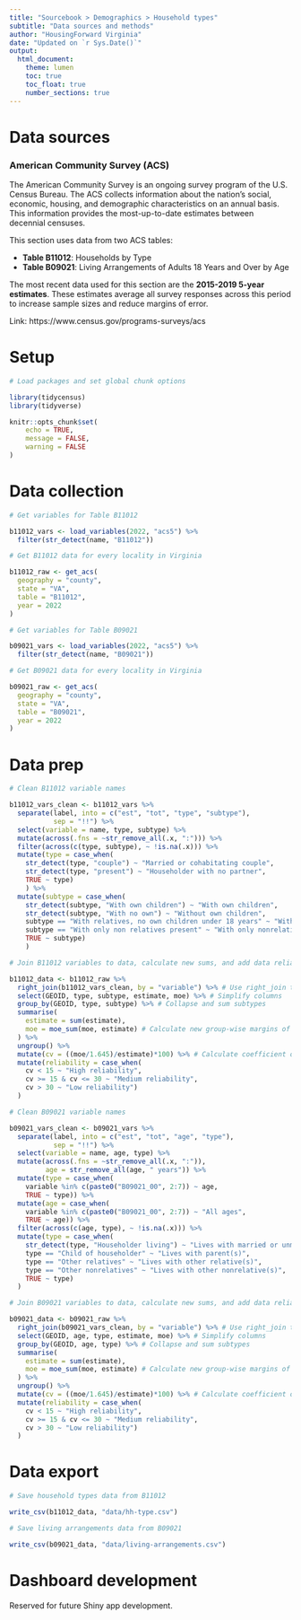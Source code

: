 ```yaml
---
title: "Sourcebook > Demographics > Household types"
subtitle: "Data sources and methods"
author: "HousingForward Virginia"
date: "Updated on `r Sys.Date()`"
output:
  html_document:
    theme: lumen
    toc: true
    toc_float: true
    number_sections: true
---
```


# Data sources

### American Community Survey (ACS) {-}

The American Community Survey is an ongoing survey program of the U.S. Census Bureau. The ACS collects information about the nation’s social, economic, housing, and demographic characteristics on an annual basis. This information provides the most-up-to-date estimates between decennial censuses.

This section uses data from two ACS tables:

* **Table B11012**: Households by Type
* **Table B09021**: Living Arrangements of Adults 18 Years and Over by Age

The most recent data used for this section are the **2015-2019 5-year estimates**. These estimates average all survey responses across this period to increase sample sizes and reduce margins of error.

Link: https://www.census.gov/programs-surveys/acs

# Setup

```r

# Load packages and set global chunk options

library(tidycensus)
library(tidyverse)

knitr::opts_chunk$set(
	echo = TRUE,
	message = FALSE,
	warning = FALSE
)
```

# Data collection

```r

# Get variables for Table B11012

b11012_vars <- load_variables(2022, "acs5") %>% 
  filter(str_detect(name, "B11012"))

# Get B11012 data for every locality in Virginia

b11012_raw <- get_acs(
  geography = "county",
  state = "VA",
  table = "B11012",
  year = 2022
)

# Get variables for Table B09021

b09021_vars <- load_variables(2022, "acs5") %>% 
  filter(str_detect(name, "B09021"))

# Get B09021 data for every locality in Virginia

b09021_raw <- get_acs(
  geography = "county",
  state = "VA",
  table = "B09021",
  year = 2022
)

```

# Data prep

```r

# Clean B11012 variable names

b11012_vars_clean <- b11012_vars %>% 
  separate(label, into = c("est", "tot", "type", "subtype"),
           sep = "!!") %>% 
  select(variable = name, type, subtype) %>% 
  mutate(across(.fns = ~str_remove_all(.x, ":"))) %>%
  filter(across(c(type, subtype), ~ !is.na(.x))) %>% 
  mutate(type = case_when(
    str_detect(type, "couple") ~ "Married or cohabitating couple",
    str_detect(type, "present") ~ "Householder with no partner",
    TRUE ~ type)
    ) %>% 
  mutate(subtype = case_when(
    str_detect(subtype, "With own children") ~ "With own children",
    str_detect(subtype, "With no own") ~ "Without own children",
    subtype == "With relatives, no own children under 18 years" ~ "With relatives, no own children",
    subtype == "With only non relatives present" ~ "With only nonrelatives",
    TRUE ~ subtype)
    )

# Join B11012 variables to data, calculate new sums, and add data reliability info

b11012_data <- b11012_raw %>% 
  right_join(b11012_vars_clean, by = "variable") %>% # Use right_join to leave out unnecessary subtotals from data
  select(GEOID, type, subtype, estimate, moe) %>% # Simplify columns
  group_by(GEOID, type, subtype) %>% # Collapse and sum subtypes
  summarise(
    estimate = sum(estimate),
    moe = moe_sum(moe, estimate) # Calculate new group-wise margins of error 
  ) %>% 
  ungroup() %>% 
  mutate(cv = ((moe/1.645)/estimate)*100) %>% # Calculate coefficient of variation
  mutate(reliability = case_when(
    cv < 15 ~ "High reliability",
    cv >= 15 & cv <= 30 ~ "Medium reliability",
    cv > 30 ~ "Low reliability")
  )

# Clean B09021 variable names

b09021_vars_clean <- b09021_vars %>% 
  separate(label, into = c("est", "tot", "age", "type"),
           sep = "!!") %>% 
  select(variable = name, age, type) %>% 
  mutate(across(.fns = ~str_remove_all(.x, ":")),
         age = str_remove_all(age, " years")) %>%
  mutate(type = case_when(
    variable %in% c(paste0("B09021_00", 2:7)) ~ age,
    TRUE ~ type)) %>%
  mutate(age = case_when(
    variable %in% c(paste0("B09021_00", 2:7)) ~ "All ages",
    TRUE ~ age)) %>%
  filter(across(c(age, type), ~ !is.na(.x))) %>% 
  mutate(type = case_when(
    str_detect(type, "Householder living") ~ "Lives with married or unmarried partner",
    type == "Child of householder" ~ "Lives with parent(s)",
    type == "Other relatives" ~ "Lives with other relative(s)",
    type == "Other nonrelatives" ~ "Lives with other nonrelative(s)",
    TRUE ~ type)
  )

# Join B09021 variables to data, calculate new sums, and add data reliability info

b09021_data <- b09021_raw %>% 
  right_join(b09021_vars_clean, by = "variable") %>% # Use right_join to leave out unnecessary subtotals from data
  select(GEOID, age, type, estimate, moe) %>% # Simplify columns
  group_by(GEOID, age, type) %>% # Collapse and sum subtypes
  summarise(
    estimate = sum(estimate),
    moe = moe_sum(moe, estimate) # Calculate new group-wise margins of error 
  ) %>% 
  ungroup() %>% 
  mutate(cv = ((moe/1.645)/estimate)*100) %>% # Calculate coefficient of variation
  mutate(reliability = case_when(
    cv < 15 ~ "High reliability",
    cv >= 15 & cv <= 30 ~ "Medium reliability",
    cv > 30 ~ "Low reliability")
  )

```

# Data export

```r

# Save household types data from B11012

write_csv(b11012_data, "data/hh-type.csv")

# Save living arrangements data from B09021

write_csv(b09021_data, "data/living-arrangements.csv")

```

# Dashboard development

Reserved for future Shiny app development.